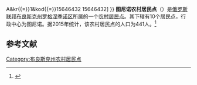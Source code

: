 {{Infobox Settlement
| official_name = 图尼诺农村居民点
| native_name = Тюнинское сельское поселение
| settlement_type = [[农村居民点|农村居民点]]
| subdivision_type = [[国家|国家]]
| subdivision_type1 = [[州_(俄罗斯)|州]]
| subdivision_type2 = [[区_(苏联)|区]]
| subdivision_name = {{RUS}}
| subdivision_name1 = [[布良斯克州|布良斯克州]]
| subdivision_name2 = [[罗格涅季诺区|罗格涅季诺区]]
| seat_type = 行政中心
| seat = 图尼诺
| population_as_of=2015
| population_footnotes = <ref name=stat />
| population_total = 441
| coordinates_display = inline,title
| latd =  | latm =  | lats =  | latNS = N
| longd =  | longm =  | longs =  | longEW = E
| timezone = [[莫斯科时间|MSK]]
| utc_offset = +3
| blank_name = [[俄罗斯市政土地区划代码|OKTMO编码]]
| blank_info = [http://classif.spb.ru/classificators/view/tma.php?st{{=}}A&kr{{=}}1&kod{{=}}15646432 15646432]
}}
'''图尼诺农村居民点'''（{{lang-ru|Тюнинское сельское поселение}}）是[[俄罗斯联邦|俄罗斯联邦]][[布良斯克州|布良斯克州]][[罗格涅季诺区|罗格涅季诺区]]所属的一个[[农村居民点|农村居民点]]。其下辖有10个居民点，行政中心为图尼诺。据2015年统计，该农村居民点的人口为441人。<ref name=stat>{{cite web |url=http://www.gks.ru/free_doc/doc_2015/bul_dr/mun_obr2015.rar |title=Численность населения Российской Федерации по муниципальным образованиям на 1 января 2015 года |accessdate=2015-08-06 |archiveurl=https://www.webcitation.org/6aaNzOlFO?url=http://www.gks.ru/free_doc/doc_2015/bul_dr/mun_obr2015.rar |archivedate=2015-08-06 |language=ru |deadurl=yes }}</ref>

== 参考文献 ==
{{reflist}}

{{Russia-stub}}

[[Category:布良斯克州农村居民点|Category:布良斯克州农村居民点]]